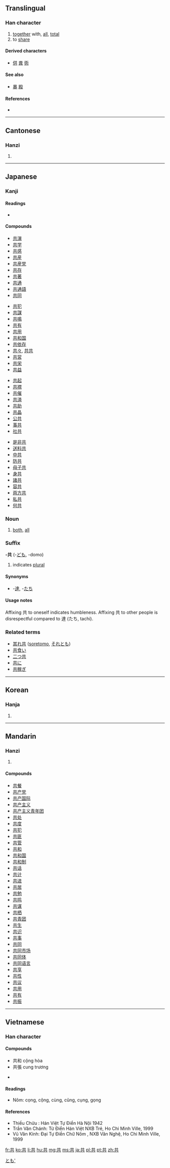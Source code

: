 ==Translingual==
{{stroke order|strokes=6}}

===Han character===
{{Han char|rn=12|rad=八|as=04|sn=6|four=4480<sub>1</sub>|canj=廿金 (TC)|ids=⿱[[龷]][[八]]}}

# [[together]] with, [[all]], [[total]]
# to [[share]]

====Derived characters====
* [[供]] [[粪]] [[衖]]

====See also====
* [[暴]] [[殿]]<!-- does the left side exist independently? -->

====References====
* {{Han ref|kx=0127.050|dkj=01458|dj=0283.060|hdz=10243.020|uh=5171|ud=20849|bh=A640|bd=42560}}

----

==Cantonese==

===Hanzi===
{{yue-hanzi|jyut=|y=gung6}}

# {{defn|Cantonese|sort=八04}}

----

==Japanese==

===Kanji===
{{ja-kanji|grade=4|rs=八04}}

====Readings====
* {{ja-readings|on=[[きょう]] (kyō)|kun=[[とも]] (tomo), [[ともに]] (tomoni), [[ども]] (domo)}}

====Compounds====
{{top4}}
* [[共演]]
* [[共学]]
* [[共感]]
* [[共産]]
* [[共産党]]
* [[共存]]
* [[共著]]
* [[共通]]
* [[共通語]]
* [[共同]]
{{mid4}}
* [[共犯]]
* [[共謀]]
* [[共鳴]]
* [[共有]]
* [[共用]]
* [[共和国]]
* [[共依存]]
* [[共々]], [[共共]]
* [[共営]]
* [[共栄]]
* [[共益]]
{{mid4}}
* [[共起]]
* [[共襟]]
* [[共催]]
* [[共済]]
* [[共助]]
* [[共晶]]
* [[公共]]
* [[事共]]
* [[社共]]
{{mid4}}
* [[是非共]]
* [[送料共]]
* [[中共]]
* [[防共]]
* [[母子共]]
* [[身共]]
* [[諸共]]
* [[容共]]
* [[両方共]]
* [[私共]]
* [[何共]]
{{bottom}}

===Noun===
{{ja-noun|k|hira=とも|rom=tomo}}

# [[both]], [[all]]

===Suffix===
'''-共''' (-[[ども]], -domo)

# indicates [[plural]]

====Synonyms====
* -[[達]], -[[たち]]

====Usage notes====
Affixing 共 to oneself indicates humbleness. Affixing 共 to other people is disrespectful compared to 達 (たち, tachi).

===Related terms===
* [[其れ共]] ([[soretomo]], [[それとも]])
* [[共食い]]
* [[二つ共]]
* [[共に]]
* [[共稼ぎ]]

[[Category:Japanese suffixes|とも']]

----

==Korean==

===Hanja===
{{ko-hanja|hangeul=공|rv=gong|mr=kong}}

# {{defn|Korean|sort=八04}}

----

==Mandarin==

===Hanzi===
{{cmn-hanzi|pin=[[gòng]] ([[gong4]])|wg=kung<sup>4</sup>}}

# {{defn|Mandarin|sort=八04}}

====Compounds====
* [[共餐]]
* [[共产党]]
* [[共产国际]]
* [[共产主义]]
* [[共产主义青年团]]
* [[共处]]
* [[共度]]
* [[共犯]]
* [[共匪]]
* [[共管]]
* [[共和]]
* [[共和国]]
* [[共和制]]
* [[共话]]
* [[共计]]
* [[共进]]
* [[共居]]
* [[共勉]]
* [[共鸣]]
* [[共谋]]
* [[共栖]]
* [[共青团]]
* [[共生]]
* [[共识]]
* [[共事]]
* [[共同]]
* [[共同市场]]
* [[共同体]]
* [[共同语言]]
* [[共享]]
* [[共性]]
* [[共议]]
* [[共用]]
* [[共有]]
* [[共振]]

----

==Vietnamese==

===Han character===
{{vi-hantu|[[cộng]], [[cung]], [[cụng]], [[cùng]], [[gọng]], [[cọng]], [[cũng]]|rs=八04}}

====Compounds====
* 共和 cộng hòa
* 共張 cung trương

* {{defn|Vietnamese|sort=八04}}

====Readings====
* Nôm: cọng, cộng, cùng, cũng, cụng, gọng

====References====
* Thiều Chửu : Hán Việt Tự Điển  Hà Nội 1942
* Trần Văn Chánh: Từ Điển Hán Việt NXB Trẻ, Ho Chi Minh Ville, 1999
* Vũ Văn Kính: Đại Tự Điển Chữ Nôm , NXB Văn Nghệ, Ho Chi Minh Ville, 1999

[[fr:共]]
[[ko:共]]
[[li:共]]
[[hu:共]]
[[mg:共]]
[[ms:共]]
[[ja:共]]
[[pl:共]]
[[pt:共]]
[[zh:共]]